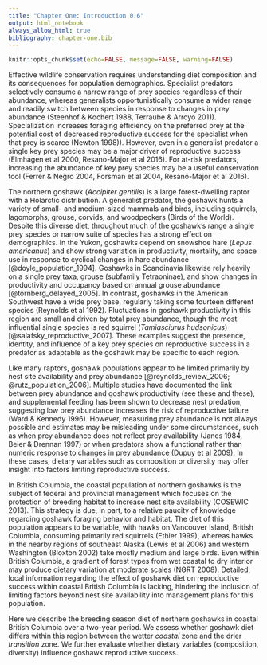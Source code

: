 ```yaml
---
title: "Chapter One: Introduction 0.6"
output: html_notebook
always_allow_html: true
bibliography: chapter-one.bib
---
```


```r
knitr::opts_chunk$set(echo=FALSE, message=FALSE, warning=FALSE)
```

Effective wildlife conservation requires understanding diet composition and its consequences for population demographics. Specialist predators selectively consume a narrow range of prey species regardless of their abundance, whereas generalists opportunistically consume a wider range and readily switch between species in response to changes in prey abundance (Steenhof & Kochert 1988, Terraube & Arroyo 2011). Specialization increases foraging efficiency on the preferred prey at the potential cost of decreased reproductive success <!-- output? --> for the specialist when that prey is scarce (Newton 1998)<!-- check this citation -->). However, even in a generalist predator a single key prey species may be a major driver of reproductive success (Elmhagen et al 2000, Resano-Major et al 2016). For at-risk predators, increasing the abundance of key prey species may be a useful conservation tool (Ferrer & Negro 2004, Forsman et al 2004, Resano-Major et al 2016).

<!-- Elmhagen et al. 2000: "The arctic fox thus manages to combine an opportunistic feeding strategy which ensures survival in a low productivity habitat, with a remarkable ability to exploit lemming peaks for a large reproductive output." -->

<!--Resano-Major et al 2016: "We found that several key demographic parameters of an endangered raptor such as Bonelli’s eagle in western Europe are dependent on the consumption of preferred and alternative prey species and on diet diversity." -->

The northern goshawk (*Accipiter gentilis*) is a large forest-dwelling raptor with a Holarctic distribution. A generalist predator, the goshawk hunts a variety of small- and medium-sized mammals and birds, including squirrels, lagomorphs, grouse, corvids, and woodpeckers (Birds of the World). Despite this diverse diet, throughout much of the goshawk's range a single prey species or narrow suite of species has a strong effect on demographics. In the Yukon, goshawks depend on snowshoe hare (*Lepus americanus*) and show strong variation in productivity, mortality, and space use in response to cyclical changes in hare abundance [@doyle_population_1994]. Goshawks in Scandinavia <!-- Fennoscandia? --> likewise rely heavily on a single prey taxa, grouse (subfamily Tetraoninae), and show changes in productivity and occupancy based on annual grouse abundance [@tornberg_delayed_2005]. In contrast, goshawks in the American Southwest have a wide prey base, regularly taking some fourteen different species (Reynolds et al 1992)<!-- fix this, see citations in Rogers -->. Fluctuations in goshawk productivity in this region are small and driven by total prey abundance, though the most influential single species is red squirrel (*Tamiasciurus hudsonicus*) [@salafsky_reproductive_2007]. These examples suggest the presence, identity, and influence of a key prey species on reproductive success in a predator as adaptable as the goshawk may be specific to each region.

Like many raptors, goshawk populations appear to be limited primarily by nest site availability and prey abundance [@reynolds_review_2006; @rutz_population_2006]. Multiple studies have documented the link between prey abundance and goshawk productivity (see these and these), and supplemental feeding has been shown to decrease nest predation, suggesting low prey abundance increases the risk of reproductive failure (Ward & Kennedy 1996). However, measuring prey abundance is not always possible and estimates may be misleading under some circumstances, such as when prey abundance does not reflect prey availability (Janes 1984,<!-- actually read this paper --> Beier & Drennan 1997<!--Ontiveros et al 2005-->) or when predators show a functional rather than numeric response to changes in prey abundance (Dupuy et al 2009). In these cases, dietary variables such as composition or diversity may offer insight into factors limiting reproductive success. <!-- Optimal foraging theory predicts predators will specialize on the most profitable prey while it is abundant, and increase use of less profitable prey as its abundance decreases. This an increase in diet diversity may indicate a decrease in preferred prey abundance. -->

In British Columbia, the coastal population of northern goshawks is the subject of federal and provincial management which focuses on the protection of breeding habitat to increase nest site availability (COSEWIC 2013). This strategy is due, in part, to a relative paucity of knowledge regarding goshawk foraging behavior and habitat. The diet of this population appears to be variable, with hawks on Vancouver Island, British Columbia, consuming primarily red squirrels (Ethier 1999), whereas hawks in the nearby regions of southeast Alaska (Lewis et al 2006) and western Washington (Bloxton 2002) take mostly medium and large birds. Even within British Columbia, a gradient of forest types from wet coastal to dry interior may produce dietary variation at moderate scales (NGRT 2008). Detailed, local information regarding the effect of goshawk diet on reproductive success within coastal British Columbia is lacking, hindering the inclusion of limiting factors beyond nest site availability into management plans for this population.

Here we describe the breeding season diet of northern goshawks in coastal British Columbia over a two-year period. We assess whether goshawk diet differs within this region between the wetter *coastal* zone and the drier *transition* zone. We further evaluate whether dietary variables (composition, diversity) influence goshawk reproductive success. <!-- the impact of nest site availability is well understood, but the impact of prey abundance is not --> <!-- to improve understanding of how food availability limits goshawk populations -->

<!-- Here we describe goshawk diet at the nest during the breeding season. We evaluate whether landscape characteristics are correlated with variation in breeding season diet across this ecologically diverse region. Finally, we explore whether territory quality and reproductive success vary with diet and landscape characteristics. Addressing these fundamental knowledge gaps will assist in improving existing forest management strategies. -->